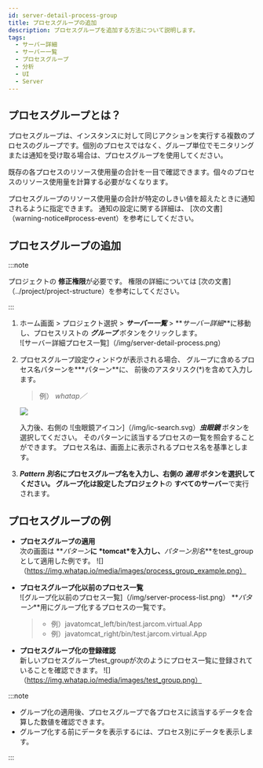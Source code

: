 ```yaml
---
id: server-detail-process-group
title: プロセスグループの追加
description: プロセスグループを追加する方法について説明します。
tags:
  - サーバー詳細
  - サーバー一覧
  - プロセスグループ
  - 分析
  - UI
  - Server
---
```


## プロセスグループとは？

プロセスグループは、インスタンスに対して同じアクションを実行する複数のプロセスのグループです。個別のプロセスではなく、グループ単位でモニタリングまたは通知を受け取る場合は、プロセスグループを使用してください。

既存の各プロセスのリソース使用量の合計を一目で確認できます。個々のプロセスのリソース使用量を計算する必要がなくなります。

プロセスグループのリソース使用量の合計が特定のしきい値を超えたときに通知されるように指定できます。
通知の設定に関する詳細は、 [次の文書]（warning-notice#process-event）を参考にしてください。

<!-- ***경고 알림*** > ***이벤트 설정*** > ***+ 이벤트 추가*** > ***프로세스*** 탭을 -->

## プロセスグループの追加

<!-- Admin 계정으로 로그인한 후 다음 절차를 순서대로 진행하세요. -->

:::note

プロジェクトの **修正権限**が必要です。 権限の詳細については [次の文書]（../project/project-structure）を参考にしてください。

:::

1.  ホーム画面 > プロジェクト選択 > **_サーバー一覧_** > **_サーバー詳細_**に移動し、プロセスリストの **_グループ_** ボタンをクリックします。<br/>
    ![サーバー詳細プロセス一覧]（/img/server-detail-process.png）
2.  プロセスグループ設定ウィンドウが表示される場合、
    グループに含めるプロセス名パターンを**\*パターン**に、
    前後のアスタリスク(\*)を含めて入力します。

    > 例） _whatap／_

    ![](https://img.whatap.io/media/images/process_group_details.png)

    入力後、右側の ![虫眼鏡アイコン]（/img/ic-search.svg）**_虫眼鏡_** ボタンを選択してください。 そのパターンに該当するプロセスの一覧を照会することができます。 プロセス名は、画面上に表示されるプロセス名を基準とします。
3.  **_Pattern 別名_**にプロセスグループ名を入力し、右側の **_適用_** ボタンを選択してください。 グループ化は**設定したプロジェクト**の **すべてのサーバー**で実行されます。

## プロセスグループの例

-   **プロセスグループの適用**\
      次の画面は **_パターン_**に \*tomcat\*を入力し、**_パターン別名_**をtest_groupとして適用した例です。
      ![]（https://img.whatap.io/media/images/process_group_example.png）

-   **プロセスグループ化以前のプロセス一覧**\
      ![グループ化以前のプロセス一覧]（/img/server-process-list.png）
      **_パターン_**用にグループ化するプロセスの一覧です。
    > -   例）javatomcat_left/bin/test.jarcom.virtual.App 
    > -   例）javatomcat_right/bin/test.jarcom.virtual.App

-   **プロセスグループ化の登録確認**\
      新しいプロセスグループtest_groupが次のようにプロセス一覧に登録されていることを確認できます。
      ![]（https://img.whatap.io/media/images/test_group.png）

:::note

-   グループ化の適用後、プロセスグループで各プロセスに該当するデータを合算した数値を確認できます。 
-   グループ化する前にデータを表示するには、プロセス別にデータを表示します。

:::
